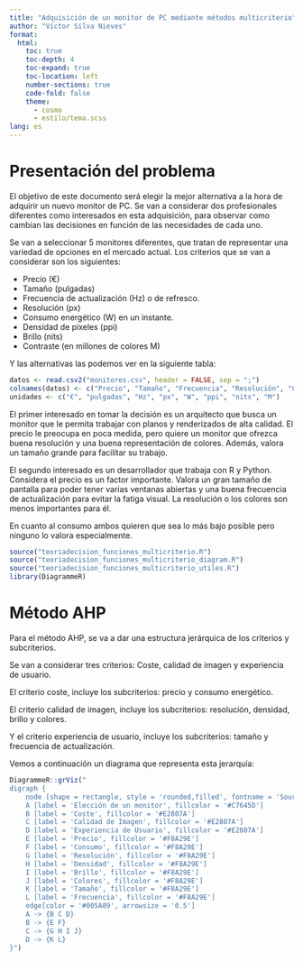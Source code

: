 ```yaml
---
title: "Adquisición de un monitor de PC mediante métodos multicriterio"
author: "Víctor Silva Nieves"
format: 
  html:
    toc: true
    toc-depth: 4
    toc-expand: true
    toc-location: left
    number-sections: true
    code-fold: false
    theme:
      - cosmo
      - estilo/tema.scss
lang: es
---
```


# Presentación del problema

El objetivo de este documento será elegir la mejor alternativa a la hora de adquirir un nuevo monitor de PC. Se van a considerar dos profesionales diferentes como interesados en esta adquisición, para observar como cambian las decisiones en función de las necesidades de cada uno. 

Se van a seleccionar 5 monitores diferentes, que tratan de representar una variedad de opciones en el mercado actual. Los criterios que se van a considerar son los siguientes:

* Precio (€)
* Tamaño (pulgadas)
* Frecuencia de actualización (Hz) o de refresco.
* Resolución (px)
* Consumo energético (W) en un instante.
* Densidad de píxeles (ppi)
* Brillo (nits)
* Contraste (en millones de colores M)

Y las alternativas las podemos ver en la siguiente tabla:

```r
datos <- read.csv2("monitores.csv", header = FALSE, sep = ";")
colnames(datos) <- c("Precio", "Tamaño", "Frecuencia", "Resolución", "Consumo", "Densidad", "Brillo", "Colores")
unidades <- c("€", "pulgadas", "Hz", "px", "W", "ppi", "nits", "M")
```

El primer interesado en tomar la decisión es un arquitecto que busca un monitor que le permita trabajar con planos y renderizados de alta calidad. El precio le preocupa en poca medida, pero quiere un monitor que ofrezca buena resolución y una buena representación de colores. Además, valora un tamaño grande para facilitar su trabajo.

El segundo interesado es un desarrollador que trabaja con R y Python. Considera el precio es un factor importante. Valora un gran tamaño de pantalla para poder tener varias ventanas abiertas y una buena frecuencia de actualización para evitar la fatiga visual. La resolución o los colores son menos importantes para él.

En cuanto al consumo ambos quieren que sea lo más bajo posible pero ninguno lo valora especialmente.

```r

source("teoriadecision_funciones_multicriterio.R")
source("teoriadecision_funciones_multicriterio_diagram.R")
source("teoriadecision_funciones_multicriterio_utiles.R")
library(DiagrammeR)

```

# Método AHP

Para el método AHP, se va a dar una estructura jerárquica de los criterios y subcriterios.

Se van a considerar tres criterios: Coste, calidad de imagen y experiencia de usuario.

El criterio coste, incluye los subcriterios: precio y consumo energético.

El criterio calidad de imagen, incluye los subcriterios: resolución, densidad, brillo y colores.

Y el criterio experiencia de usuario, incluye los subcriterios: tamaño y frecuencia de actualización.

Vemos a continuación un diagrama que representa esta jerarquía:

```r
DiagrammeR::grViz("
digraph {
    node [shape = rectangle, style = 'rounded,filled', fontname = 'Source Sans Pro', fontsize = '12']
    A [label = 'Elección de un monitor', fillcolor = '#C7645D']
    B [label = 'Coste', fillcolor = '#E2807A']
    C [label = 'Calidad de Imagen', fillcolor = '#E2807A']
    D [label = 'Experiencia de Usuario', fillcolor = '#E2807A']
    E [label = 'Precio', fillcolor = '#F8A29E']
    F [label = 'Consumo', fillcolor = '#F8A29E']
    G [label = 'Resolución', fillcolor = '#F8A29E']
    H [label = 'Densidad', fillcolor = '#F8A29E']
    I [label = 'Brillo', fillcolor = '#F8A29E']
    J [label = 'Colores', fillcolor = '#F8A29E']
    K [label = 'Tamaño', fillcolor = '#F8A29E']
    L [label = 'Frecuencia', fillcolor = '#F8A29E']
    edge[color = '#005A89', arrowsize = '0.5']
    A -> {B C D}
    B -> {E F}
    C -> {G H I J}
    D -> {K L}
}")
```